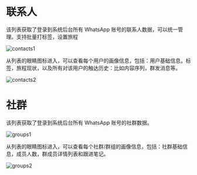 # 联系人

该列表获取了登录到系统后台所有 WhatsApp 账号的联系人数据，可以统一管理。支持批量打标签，设置旅程

![contacts1](/images/contacts1.png)

从列表的眼睛图标进入，可以查看每个用户的画像信息，包括：用户基础信息，标签，旅程现状，以及所有对该用户的触达历史：比如内容序列，群发消息等。

![contacts2](/images/contacts2.png)

# 社群

该列表获取了登录到系统后台所有 WhatsApp 账号的社群数据。

![groups1](/images/groups1.png)

从列表的眼睛图标进入，可以查看每个社群/群组的画像信息，包括：社群基础信息，成员人数，群成员详情列表和跟进笔记。

![groups2](/images/groups2.png)
